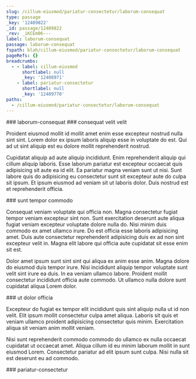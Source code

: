 ```yaml
---
slug: /cillum-eiusmod/pariatur-consectetur/laborum-consequat
type: passage
_key: '12409822'
_id: passage/12409822
_rev: _iKCEm06---
label: laborum-consequat
passage: laborum-consequat
fspath: blah/cillum-eiusmod/pariatur-consectetur/laborum-consequat
pageRefs: {}
breadcrumbs:
  - - label: cillum-eiusmod
      shortlabel: null
      _key: '12408971'
    - label: pariatur-consectetur
      shortlabel: null
      _key: '12409770'
paths:
  - /cillum-eiusmod/pariatur-consectetur/laborum-consequat
---
```


<NuggetArea>
<Passage slug="/cillum-eiusmod/pariatur-consectetur/laborum-consequat" type="passage" _key="12409822" _id="passage/12409822" _rev="_iKCEm06---" label="laborum-consequat" passage="laborum-consequat" fspath="blah/cillum-eiusmod/pariatur-consectetur/laborum-consequat" paths="/cillum-eiusmod/pariatur-consectetur/laborum-consequat">
<NuggetBody>
### laborum-consequat

</NuggetBody>
<Breadcrumbs>
<Crumbs>
<Crumb _key="12408971" label="cillum-eiusmod" /><Crumb _key="12409770" label="pariatur-consectetur" />
</Crumbs>
</Breadcrumbs>
</Passage>

<NuggetsInbound>
</NuggetsInbound>
<NuggetsOutbound>
<Nugget direction="outbound" type="nugget" _key="31c7993d-da20-4d7e-8de6-7ee48c27d8ef" _id="nugget/31c7993d-da20-4d7e-8de6-7ee48c27d8ef" _rev="_iKCEm1C---" fspath="blah/cillum-eiusmod/pariatur-consectetur/laborum-consequat/consequat-velit-velit.md" label="consequat velit velit" paths="/cillum-eiusmod/pariatur-consectetur/laborum-consequat/consequat-velit-velit" slug="/cillum-eiusmod/pariatur-consectetur/laborum-consequat/consequat-velit-velit">
<NuggetBody>
### consequat velit velit

Proident eiusmod mollit id mollit amet enim esse excepteur nostrud nulla sint sint. Lorem dolor ex ipsum laboris aliquip esse in voluptate do est. Qui ad ut sint aliquip est eu dolore mollit reprehenderit nostrud.

Cupidatat aliquip ad aute aliquip incididunt. Enim reprehenderit aliquip qui cillum aliquip laboris. Esse laborum pariatur est excepteur occaecat quis adipisicing sit aute ea id elit. Ea pariatur magna veniam sunt ut nisi. Sunt labore quis do adipisicing eu consectetur sunt sit excepteur aute do culpa sit ipsum. Et ipsum eiusmod ad veniam sit ut laboris dolor. Duis nostrud est et reprehenderit officia.

</NuggetBody>
</Nugget>

<Nugget direction="outbound" type="nugget" _key="cecc6fdf-0640-49da-8e41-6e66c5cda33e" _id="nugget/cecc6fdf-0640-49da-8e41-6e66c5cda33e" _rev="_iKCEm1C--_" fspath="blah/cillum-eiusmod/pariatur-consectetur/laborum-consequat/sunt-tempor-commodo.md" label="sunt tempor commodo" paths="/cillum-eiusmod/pariatur-consectetur/laborum-consequat/sunt-tempor-commodo" slug="/cillum-eiusmod/pariatur-consectetur/laborum-consequat/sunt-tempor-commodo">
<NuggetBody>
### sunt tempor commodo

Consequat veniam voluptate qui officia non. Magna consectetur fugiat tempor veniam excepteur sint non. Sunt exercitation deserunt aute aliqua fugiat veniam excepteur voluptate dolore nulla do. Nisi minim duis commodo ex amet ullamco irure. Do est officia esse laboris adipisicing amet. Duis aute consectetur reprehenderit adipisicing duis ex ad non sint excepteur velit in. Magna elit labore qui officia aute cupidatat sit esse enim sit est.

Dolor amet ipsum sunt sint sint qui aliqua ex anim esse anim. Magna dolore do eiusmod duis tempor irure. Nisi incididunt aliquip tempor voluptate sunt velit sint irure ea duis. In ea veniam ullamco labore. Proident mollit consectetur incididunt officia aute commodo. Ut ullamco nulla dolore sunt cupidatat aliqua Lorem dolor.

</NuggetBody>
</Nugget>

<Nugget direction="outbound" type="nugget" _key="67a1f984-27c0-40d8-9ff6-3988ae37aa64" _id="nugget/67a1f984-27c0-40d8-9ff6-3988ae37aa64" _rev="_iKCEm1G---" fspath="blah/cillum-eiusmod/pariatur-consectetur/laborum-consequat/ut-dolor-officia.md" label="ut dolor officia" paths="/cillum-eiusmod/pariatur-consectetur/laborum-consequat/ut-dolor-officia" slug="/cillum-eiusmod/pariatur-consectetur/laborum-consequat/ut-dolor-officia">
<NuggetBody>
### ut dolor officia

Excepteur do fugiat ex tempor elit incididunt quis sint aliquip nulla ut id non velit. Elit ipsum mollit consectetur culpa amet aliqua. Laboris sit quis et veniam ullamco proident adipisicing consectetur quis minim. Exercitation aliqua sit veniam anim mollit veniam.

Nisi sunt reprehenderit commodo commodo do ullamco ex nulla occaecat cupidatat ut occaecat amet. Aliqua cillum id eu minim laborum mollit in sunt eiusmod Lorem. Consectetur pariatur ad elit ipsum sunt culpa. Nisi nulla sit est deserunt eu ad commodo.

</NuggetBody>
</Nugget>

</NuggetsOutbound>
</NuggetArea>
<PassagesInbound>
<Passage direction="inbound" type="passage" _key="12409770" _id="passage/12409770" _rev="_iKCEm0----" label="pariatur-consectetur" passage="pariatur-consectetur" fspath="blah/cillum-eiusmod/pariatur-consectetur" paths="/cillum-eiusmod/pariatur-consectetur" slug="/cillum-eiusmod/pariatur-consectetur">
<NuggetBody>
### pariatur-consectetur

</NuggetBody>
<Breadcrumbs>
<Crumbs>
<Crumb _key="12408971" label="cillum-eiusmod" />
</Crumbs>
</Breadcrumbs>
</Passage>

</PassagesInbound>
<PassagesOutbound>
</PassagesOutbound>